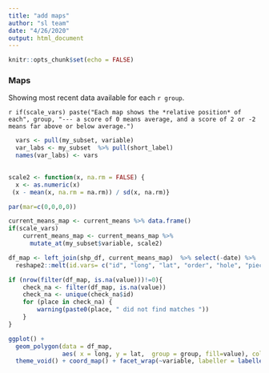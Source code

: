 ```yaml
---
title: "add maps"
author: "sl team"
date: "4/26/2020"
output: html_document
---
```


```r
knitr::opts_chunk$set(echo = FALSE)

```

### Maps

Showing most recent data available for each `r group`.

`r if(scale_vars) paste("Each map shows the *relative position* of each", group, "--- a score of 0 means average, and a score of 2 or -2 means far above or below average.")`


```r

  vars <- pull(my_subset, variable)
  var_labs <- my_subset  %>% pull(short_label)
  names(var_labs) <- vars

  
scale2 <- function(x, na.rm = FALSE) {
  x <- as.numeric(x)
 (x - mean(x, na.rm = na.rm)) / sd(x, na.rm)}

par(mar=c(0,0,0,0))

current_means_map <- current_means %>% data.frame()
if(scale_vars)
    current_means_map <- current_means_map %>% 
      mutate_at(my_subset$variable, scale2)

df_map <- left_join(shp_df, current_means_map)  %>% select(-date) %>%
  reshape2::melt(id.vars= c("id", "long", "lat", "order", "hole", "piece", "group"))

if (nrow(filter(df_map, is.na(value)))!=0){
    check_na <- filter(df_map, is.na(value)) 
    check_na <- unique(check_na$id)
    for (place in check_na) {
        warning(paste0(place, " did not find matches "))
    }
}

ggplot() +
  geom_polygon(data = df_map, 
               aes( x = long, y = lat,  group = group, fill=value), color="white") +
  theme_void() + coord_map() + facet_wrap(~variable, labeller = labeller(variable = var_labs))


```
